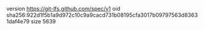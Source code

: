 version https://git-lfs.github.com/spec/v1
oid sha256:922d1f5b1a9d972c10c9a9cacd731b08195cfa3017b09797563d83631daf4e79
size 5639
